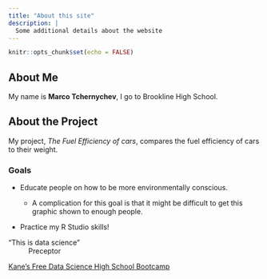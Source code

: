 ```yaml
---
title: "About this site"
description: |
  Some additional details about the website
---
```


```r
knitr::opts_chunk$set(echo = FALSE)
```
## About Me
My name is **Marco Tchernychev**, I go to Brookline High School.

## About the Project
My project, *The Fuel Efficiency of cars*, compares the fuel efficiency of cars to their weight.

### Goals
* Educate people on how to be more environmentally conscious.

  + A complication for this goal is that it might be difficult to get this graphic shown to enough people.

* Practice my R Studio skills!

"This is data science" 
~ Preceptor

[Kane's Free Data Science High School Bootcamp](https://bootcamp.davidkane.info)
